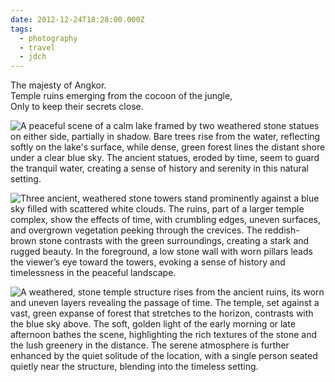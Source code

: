 ```yaml
---
date: 2012-12-24T18:28:00.000Z
tags:
  - photography
  - travel
  - jdch
---
```

The majesty of Angkor.<br/>
Temple ruins emerging from the cocoon of the jungle,<br/>
Only to keep their secrets close.

![A peaceful scene of a calm lake framed by two weathered stone statues on either side, partially in shadow. Bare trees rise from the water, reflecting softly on the lake's surface, while dense, green forest lines the distant shore under a clear blue sky. The ancient statues, eroded by time, seem to guard the tranquil water, creating a sense of history and serenity in this natural setting.](/assets/photos/20121224-IMG_5098.jpg)

![Three ancient, weathered stone towers stand prominently against a blue sky filled with scattered white clouds. The ruins, part of a larger temple complex, show the effects of time, with crumbling edges, uneven surfaces, and overgrown vegetation peeking through the crevices. The reddish-brown stone contrasts with the green surroundings, creating a stark and rugged beauty. In the foreground, a low stone wall with worn pillars leads the viewer’s eye toward the towers, evoking a sense of history and timelessness in the peaceful landscape.](/assets/photos/20121224-IMG_5324.jpg)

![A weathered, stone temple structure rises from the ancient ruins, its worn and uneven layers revealing the passage of time. The temple, set against a vast, green expanse of forest that stretches to the horizon, contrasts with the blue sky above. The soft, golden light of the early morning or late afternoon bathes the scene, highlighting the rich textures of the stone and the lush greenery in the distance. The serene atmosphere is further enhanced by the quiet solitude of the location, with a single person seated quietly near the structure, blending into the timeless setting.](/assets/photos/20121224-IMG_5432.jpg)
